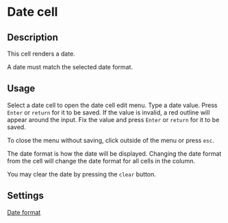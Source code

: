 # Date cell

## Description

This cell renders a date.

A date must match the selected date format.

## Usage

Select a date cell to open the date cell edit menu. Type a date value. Press `Enter` or `return` for it to be saved. If the value is invalid, a red outline will appear around the input. Fix the value and press `Enter` or `return` for it to be saved.

To close the menu without saving, click outside of the menu or press `esc`.

The date format is how the date will be displayed. Changing the date format from the cell will change the date format for all cells in the column.

You may clear the date by pressing the `clear` button.

## Settings

[Date format](../../../features/columns/column-settings#linking-loom-files#date-format)
